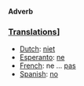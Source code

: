 '''Adverb'''

===[[Translations]]]===

*[[Dutch]]: [[niet]]
*[[Esperanto]]: [[ne]]
*[[French]]: ne ... [[pas]]
*[[Spanish]]: [[no]]